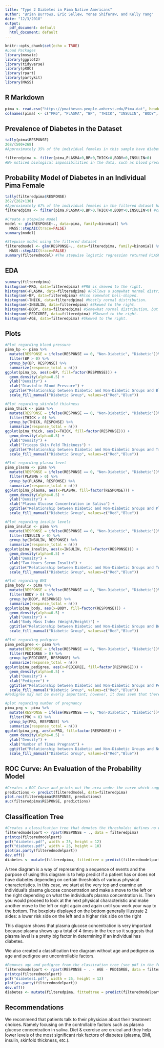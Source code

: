```yaml
---
title: "Type 2 Diabetes in Pima Native Americans"
author: "Brian Burrows, Eric Sellew, Yonas Shiferaw, and Kelly Yang"
date: "12/3/2018"
output:
  pdf_document: default
  html_document: default
---
```


```r
knitr::opts_chunk$set(echo = TRUE)
#Load Packages
library(mosaic)
library(ggplot2)
library(tidyverse)
library(pROC)
library(rpart)
library(partykit)
library(MASS)
```

## R Markdown

```r
pima <- read.csv("https://pmatheson.people.amherst.edu/Pima.dat", header=FALSE) #Loading data
colnames(pima) <- c("PRG", "PLASMA", "BP", "THICK", "INSULIN", "BODY", "PEDIGREE", "AGE", "RESPONSE") #renaming column names
```


## Prevalence of Diabetes in the Dataset

```r
tally(pima$RESPONSE)
268/(500+268)
#Approximately 35% of the individual females in this sample have diabetes.
```


```r
filteredpima <- filter(pima,PLASMA>0,BP>0,THICK>0,BODY>0,INSULIN>0)
#We noticed biological impossibilities in the data, such as blood pressures of 0. Since it is not possible to distinguish true zeros from non-entries, we removed all entries that had zeros in PLASMA, BP, THICK, BODY, and INSULIN.
```


## Probability Model of Diabetes in an Individual Pima Female


```r
tally(filteredpima$RESPONSE)
262/(262+130)
#Approximately 67% of the individual females in the filtered dataset have diabetes.
filteredpima <- filter(pima,PLASMA>0,BP>0,THICK>0,BODY>0,INSULIN>0) #creates a dataset that does not have missing values that are denoted by 0
```

```r
#Create a stepwise model
model <- glm(RESPONSE~., data=pima, family=binomial) %>%
  MASS::stepAIC(trace=FALSE)
summary(model)

#Stepwise model using the filtered dataset
filteredmodel <- glm(RESPONSE~., data=filteredpima, family=binomial) %>%
  MASS::stepAIC(trace=FALSE)
summary(filteredmodel) #The stepwise logistic regression returned PLASMA, BODY, and PEDIGREE as significant predictors of type 2 diabetes. AGE is also significant at the 10% significance level.
```

## EDA

```r
summary(filteredpima)
histogram(~PRG, data=filteredpima) #PRG is skewed to the right.
histogram(~PLASMA, data=filteredpima) #Follows a somewhat normal distribution.
histogram(~BP, data=filteredpima) #Also somewhat bell-shaped.
histogram(~THICK, data=filteredpima) #Mostly normal distribution.
histogram(~INSULIN, data=filteredpima) #Skewed to the right.
histogram(~BODY, data=filteredpima) #Somewhat normal distribution, but is slightly skewed to the right.
histogram(~PEDIGREE, data=filteredpima) #Skewed to the right.
histogram(~AGE, data=filteredpima) #Skewed to the right.
```


## Plots

```r
#Plot regarding blood pressure
pima_bp <- pima %>%
  mutate(RESPONSE = ifelse(RESPONSE == 0, "Non-Diabetic", "Diabetic"))%>%
  filter(BP > 0) %>%
  group_by(BP, RESPONSE) %>%
  summarize(response_total = n())
ggplot(pima_bp, aes(x=BP, fill=factor(RESPONSE))) +
  geom_density(alpha=0.5) +
  ylab("Density") +
  xlab("Diastolic Blood Pressure") +
  ggtitle("Relationship between Diabetic and Non-Diabetic Groups and Blood Pressure") +
  scale_fill_manual("Diabetic Group", values=c("Red","Blue"))
```


```r
#Plot regarding skinfold thickness
pima_thick <- pima %>%
  mutate(RESPONSE = ifelse(RESPONSE == 0, "Non-Diabetic", "Diabetic"))%>%
  filter(THICK > 0) %>%
  group_by(THICK, RESPONSE) %>%
  summarize(response_total = n())
ggplot(pima_thick, aes(x=THICK, fill=factor(RESPONSE))) +
  geom_density(alpha=0.5) +
  ylab("Density") +
  xlab("Triceps Skin Fold Thickness") +
  ggtitle("Relationship between Diabetic and Non-Diabetic Groups and Triceps Skin Fold Thickness") +
  scale_fill_manual("Diabetic Group", values=c("Red","Blue"))
```


```r
#Plot regarding plasma level
pima_plasma <- pima %>%
  mutate(RESPONSE = ifelse(RESPONSE == 0, "Non-Diabetic", "Diabetic"))%>%
  filter(PLASMA > 0) %>%
  group_by(PLASMA, RESPONSE) %>%
  summarize(response_total = n())
ggplot(pima_plasma, aes(x=PLASMA, fill=factor(RESPONSE))) +
  geom_density(alpha=0.5) +
  ylab("Density") +
  xlab("Plasma Glucose Concentration in Saliva") +
  ggtitle("Relationship between Diabetic and Non-Diabetic Groups and Plasma Glucose Concentration in Saliva") +
  scale_fill_manual("Diabetic Group", values=c("Red","Blue"))
```


```r
#Plot regarding insulin levels
pima_insulin <- pima %>%
  mutate(RESPONSE = ifelse(RESPONSE == 0, "Non-Diabetic", "Diabetic"))%>%
  filter(INSULIN > 0) %>%
  group_by(INSULIN, RESPONSE) %>%
  summarize(response_total = n())
ggplot(pima_insulin, aes(x=INSULIN, fill=factor(RESPONSE))) +
  geom_density(alpha=0.5) +
  ylab("Density") +
  xlab("Two Hours Serum Insulin") +
  ggtitle("Relationship between Diabetic and Non-Diabetic Groups and Two Hours Serum Insulin") +
  scale_fill_manual("Diabetic Group", values=c("Red","Blue"))
```


```r
#Plot regarding BMI
pima_body <- pima %>%
  mutate(RESPONSE = ifelse(RESPONSE == 0, "Non-Diabetic", "Diabetic"))%>%
  filter(BODY > 0) %>%
  group_by(BODY, RESPONSE) %>%
  summarize(response_total = n())
ggplot(pima_body, aes(x=BODY, fill=factor(RESPONSE))) +
  geom_density(alpha=0.5) +
  ylab("Density") +
  xlab("Body Mass Index (Weight/Height)") +
  ggtitle("Relationship between Diabetic and Non-Diabetic Groups and Body Mass Index (Weight/Height)") +
  scale_fill_manual("Diabetic Group", values=c("Red","Blue"))
```


```r
#Plot regarding pedigree
pima_pedigree <- pima %>%
  mutate(RESPONSE = ifelse(RESPONSE == 0, "Non-Diabetic", "Diabetic"))%>%
  filter(PEDIGREE > 0) %>%
  group_by(PEDIGREE, RESPONSE) %>%
  summarize(response_total = n())
ggplot(pima_pedigree, aes(x=PEDIGREE, fill=factor(RESPONSE))) +
  geom_density(alpha=0.5) +
  ylab("Density") +
  xlab("Pedigree") +
  ggtitle("Relationship between Diabetic and Non-Diabetic Groups and Pedigree") +
  scale_fill_manual("Diabetic Group", values=c("Red","Blue"))
#Pedigree may not be overly important; however, it does seem that there may be a slight relationship
```


```r
#plot regarding number of pregnancy
pima_prg <- pima %>%
  mutate(RESPONSE = ifelse(RESPONSE == 0, "Non-Diabetic", "Diabetic"))%>%
  filter(PRG > 0) %>%
  group_by(PRG, RESPONSE) %>%
  summarize(response_total = n())
ggplot(pima_prg, aes(x=PRG, fill=factor(RESPONSE))) +
  geom_density(alpha=0.5) +
  ylab("Density") +
  xlab("Number of Times Pregnant") +
  ggtitle("Relationship between Diabetic and Non-Diabetic Groups and Number of Times Pregnant") +
  scale_fill_manual("Diabetic Group", values=c("Red","Blue"))
```


## ROC Curve: An Evaluation of the Probability Model

```r
#Creates a ROC Curve and prints out the area under the curve which suggests this model is pretty strong at approximately 86%
predictions <- predict(filteredmodel, data=filteredpima)
plot.roc(filteredpima$RESPONSE, predictions)
auc(filteredpima$RESPONSE, predictions)
```

## Classification Tree

```r
#Creates a classifcation tree that denotes the thresholds: defines no diabetes, pre-diabetes, and diabetes
filteredmodelpart <- rpart(RESPONSE ~ ., data = filteredpima)
printcp(filteredmodelpart)
pdf("diabetes.pdf", width = 25, height = 12)
pdf("diabetes.pdf", width = 25, height = 10)
plot(as.party(filteredmodelpart))
dev.off()
diabetes <- mutate(filteredpima, fittedtree = predict(filteredmodelpart))
```


A tree diagram is a way of representing a sequence of events and the purpose of using this diagram is to help predict if a patient has or does not have diabetes depending on certain thresholds of various physical characteristics. In this case, we start at the very top and examine an individual’s plasma glucose concentration and make a move to the left or the right depending on what the individual’s plasma concentration is. Then you would proceed to look at the next physical characteristic and make another move to the left or right again and again until you work your way to the bottom. The boxplots displayed on the bottom generally illustrate 2 sides: a lower risk side on the left and a higher risk side on the right

This diagram shows that plasma glucose concentration is very important because plasma shows up a total of 4 times in the tree so it suggests that plasma level is a pretty big factor in determining if an individual has diabetes.


We also created a classification tree diagram without age and pedigree as age and pedigree are uncontrollable factors.

```r
#Removes age and pedigree from the classication tree (see pdf in the folder)
filteredmodelpart <- rpart(RESPONSE ~ . - AGE - PEDIGREE, data = filteredpima)
printcp(filteredmodelpart)
pdf("diabetes1.pdf", width = 25, height = 12)
plot(as.party(filteredmodelpart))
dev.off()
diabetes <- mutate(filteredpima, fittedtree = predict(filteredmodelpart))
```


## Recommendations

We recommend that patients talk to their physician about their treatment choices. Namely focusing on the controllable factors such as plasma glucose concentration in saliva. Diet & exercise are cruical and they help lower levels of the most significant risk factors of diabetes (plasma, BMI, insulin, skinfold thickness, etc.).


